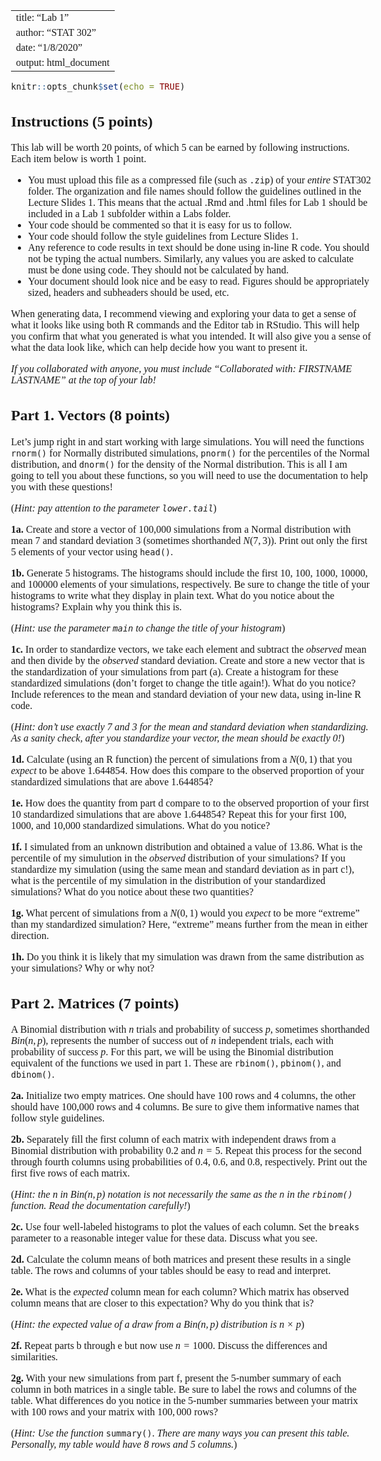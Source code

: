 <!--- Begin styling code. --->
<style type="text/css">
/* Whole document: */
body{
  font-family: "Palatino Linotype", "Book Antiqua", Palatino, serif;
  font-size: 12pt;
}
h1.title {
  font-size: 38px;
  text-align: center;
}
h4.author {
  font-size: 18px;
  text-align: center;
}
h4.date {
  font-size: 18px;
  text-align: center;
}
</style>
<!--- End styling code. --->

---
title: "Lab 1"
author: "STAT 302"
date: "1/8/2020"
output: html_document
---

```r
knitr::opts_chunk$set(echo = TRUE)
```

## Instructions (5 points)

This lab will be worth 20 points, of which 5 can be earned by following instructions. Each item below is worth 1 point.

* You must upload this file as a compressed file (such as `.zip`) of your *entire* STAT302 folder. The organization and file names should follow the guidelines outlined in the Lecture Slides 1. This means that the actual .Rmd and .html files for Lab 1 should be included in a Lab 1 subfolder within a Labs folder.
* Your code should be commented so that it is easy for us to follow.
* Your code should follow the style guidelines from Lecture Slides 1.
* Any reference to code results in text should be done using in-line R code. You should not be typing the actual numbers. Similarly, any values you are asked to calculate must be done using code. They should not be calculated by hand.
* Your document should look nice and be easy to read. Figures should be appropriately sized, headers and subheaders should be used, etc.

When generating data, I recommend viewing and exploring your data to get a sense of what it looks like using both R commands and the Editor tab in RStudio. 
This will help you confirm that what you generated is what you intended. 
It will also give you a sense of what the data look like, which can help decide how you want to present it.

*If you collaborated with anyone, you must include "Collaborated with: FIRSTNAME LASTNAME" at the top of your lab!*

## Part 1. Vectors (8 points)

Let's jump right in and start working with large simulations. You will need the functions `rnorm()` for Normally distributed simulations, `pnorm()` for the percentiles of the Normal distribution, and `dnorm()` for the density of the Normal distribution. This is all I am going to tell you about these functions, so you will need to use the documentation to help you with these questions! 

(*Hint: pay attention to the parameter `lower.tail`*)

**1a.** Create and store a vector of 100,000 simulations from a Normal distribution with mean 7 and standard deviation 3 (sometimes shorthanded $N(7, 3)$). Print out only the first 5 elements of your vector using `head()`.

**1b.** Generate 5 histograms. The histograms should include the first 10, 100, 1000, 10000, and 100000 elements of your simulations, respectively. Be sure to change the title of your histograms to write what they display in plain text. What do you notice about the histograms? Explain why you think this is.

(*Hint: use the parameter `main` to change the title of your histogram*)

**1c.** In order to standardize vectors, we take each element and subtract the *observed* mean and then divide by the *observed* standard deviation. Create and store a new vector that is the standardization of your simulations from part (a). Create a histogram for these standardized simulations (don't forget to change the title again!). What do you notice? Include references to the mean and standard deviation of your new data, using in-line R code.

(*Hint: don't use exactly 7 and 3 for the mean and standard deviation when standardizing. As a sanity check, after you standardize your vector, the mean should be exactly 0!*)

**1d.** Calculate (using an R function) the percent of simulations from a $N(0, 1)$ that you *expect* to be above 1.644854. How does this compare to the observed proportion of your standardized simulations that are above 1.644854?

**1e.** How does the quantity from part d compare to to the observed proportion of your first 10 standardized simulations that are above 1.644854? Repeat this for your first 100, 1000, and 10,000 standardized simulations. 
What do you notice?

**1f.** I simulated from an unknown distribution and obtained a value of 13.86. What is the percentile of my simulution in the *observed* distribution of your simulations? If you standardize my simulation (using the same mean and standard deviation as in part c!), what is the percentile of my simulation in the distribution of your standardized simulations? What do you notice about these two quantities?

**1g.** What percent of simulations from a $N(0, 1)$ would you *expect* to be more "extreme" than my standardized simulation? Here, "extreme" means further from the mean in either direction.

**1h.** Do you think it is likely that my simulation was drawn from the same distribution as your simulations? Why or why not?

## Part 2. Matrices (7 points)

A Binomial distribution with $n$ trials and probability of success $p$, sometimes shorthanded $Bin(n, p)$, represents the number of success out of $n$ independent trials, each with probability of success $p$. 
For this part, we will be using the Binomial distribution equivalent of the functions we used in part 1.
These are `rbinom()`, `pbinom()`, and `dbinom()`.

**2a.** Initialize two empty matrices. One should have 100 rows and 4 columns, the other should have 100,000 rows and 4 columns. Be sure to give them informative names that follow style guidelines.

**2b.** Separately fill the first column of each matrix with independent draws from a Binomial distribution with probability $0.2$ and $n=5$. Repeat this process for the second through fourth columns using probabilities of $0.4$, $0.6$, and $0.8$, respectively. Print out the first five rows of each matrix.

(*Hint: the $n$ in $Bin(n,p)$ notation is not necessarily the same as the `n` in the `rbinom()` function. Read the documentation carefully!*)

**2c.** Use four well-labeled histograms to plot the values of each column. Set the `breaks` parameter to a reasonable integer value for these data. Discuss what you see.

**2d.** Calculate the column means of both matrices and present these results in a single table. The rows and columns of your tables should be easy to read and interpret.

**2e.** What is the *expected* column mean for each column? Which matrix has observed column means that are closer to this expectation? Why do you think that is?

(*Hint: the expected value of a draw from a $Bin(n,p)$ distribution is $n\times p$*)

**2f.** Repeat parts b through e but now use $n=1000$. Discuss the differences and similarities.

**2g.** With your new simulations from part f, present the 5-number summary of each column in both matrices in a single table. Be sure to label the rows and columns of the table. What differences do you notice in the 5-number summaries between your matrix with $100$ rows and your matrix with $100,000$ rows? 

(*Hint: Use the function* `summary()`. *There are many ways you can present this table. Personally, my table would have 8 rows and 5 columns.*)

